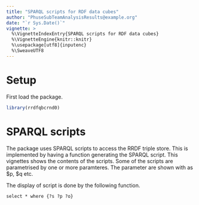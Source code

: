 ```yaml
---
title: "SPARQL scripts for RDF data cubes"
author: "PhuseSubTeamAnalysisResults@example.org"
date: "`r Sys.Date()`"
vignette: >
  %\VignetteIndexEntry{SPARQL scripts for RDF data cubes}
  %\VignetteEngine{knitr::knitr}
  %\usepackage[utf8]{inputenc}
  %\SweaveUTF8
---
```


# Setup

First load the package.
```r
library(rrdfqbcrnd0)
```

# SPARQL scripts

The package uses SPARQL scripts to access the RRDF triple store.
This is implemented by having a function generating the SPARQL script.
This vignettes shows the contents of the scripts. Some of the scripts are parametrised by one or more paramteres. The parameter are shown with as $p, $q etc.

The display of script is done by the following function.

```sparql
select * where {?s ?p ?o}
```



